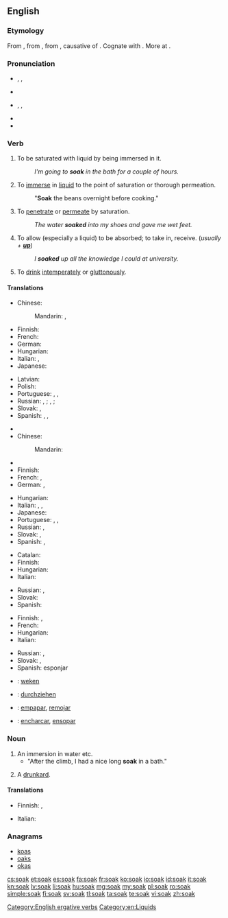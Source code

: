 ==English==

===Etymology===
From {{etyl|enm}} {{term|soken|soken||lang=enm}}, from {{etyl|ang}} {{term|socian|socian|to soak, steep|lit=to cause to suck (up)|lang=ang}}, from {{proto|gem-pro|sukōnan|to soak|lang=en}}, causative of {{proto|gem-pro|sūkanan|to suck|lang=en}}. Cognate with {{etyl|dum|-}} {{term|soken||to cause to suck|lang=dum}}. More at {{l|en|suck}}.

===Pronunciation===
* {{a|British}} {{enPR|sōk}}, {{IPA|/səʊk/}}, {{X-SAMPA|/s@Uk/}}
* {{rhymes|əʊk}}
* {{a|US}} {{enPR|sōk}}, {{IPA|/soʊk/}}, {{X-SAMPA|/soUk/}}
* {{rhymes|oʊk}}
* {{homophones|soke}}

===Verb===
{{en-verb}}

# {{intransitive}} To be saturated with liquid by being immersed in it.
#: ''I'm going to '''soak''' in the bath for a couple of hours.''
# {{transitive}} To [[immerse]] in [[liquid]] to the point of saturation or thorough permeation.
#: "'''Soak''' the beans overnight before cooking."
# {{intransitive}} To [[penetrate]] or [[permeate]] by saturation.
#: ''The water '''soaked''' into my shoes and gave me wet feet.''
# {{transitive}} To allow (especially a liquid) to be absorbed; to take in, receive. (''usually + '''[[up]]''''')
#: ''I '''soaked''' up all the knowledge I could at university.''
# {{slang|dated}} To [[drink]] [[intemperate]]ly or [[gluttonous]]ly.

====Translations====
{{trans-top|to be saturated with liquid by being immersed in it}}
* Chinese:
*: Mandarin: {{t|zh|濕透|sc=Hani}}, {{t|zh|湿透|tr=shītòu|sc=Hani}}
* Finnish: {{t-|fi|liota}}
* French: {{t+|fr|tremper}}
* German: {{t-|de|durchnässen}}
* Hungarian: {{t+|hu|ázik}}
* Italian: {{t-|it|inzupparsi}}, {{t-|it|imbeversi}}
* Japanese: {{t+|ja|濡れる|tr=ぬれる, nureru|sc=Jpan}}
{{trans-mid}}
* Latvian: {{t+|lv|mirkt}}
* Polish: {{t+|pl|przesiąknąć}}
* Portuguese: {{t-|pt|molhar-se}}, {{t-|pt|ensopar-se}}, {{t-|pt|enchacar-se}}
* Russian: {{t-|ru|намокать|tr=namokát'}} {{impf}}, {{t+|ru|намокнуть|tr=namóknut'}} {{pf.}}; {{t+|ru|промокать|tr=promokát'}} {{impf}}, {{t+|ru|промокнуть|tr=promóknut'}} {{pf.}}; {{t-|ru|отмокать|tr=otmokát'}} {{impf}}
* Slovak: {{t-|sk|napustiť}}, {{t-|sk|nasiaknuť}}
* Spanish: {{t-|es|empapar}}, {{t-|es|remojar}}, {{t+|es|embeber}}
{{trans-bottom}}

{{trans-top|to immerse in liquid to the point of saturation or thorough permeation}}
* {{trreq|Arabic}}
* Chinese:
*: Mandarin: {{t|zh|浸泡|tr=jìnpào|sc=Hani}}
* {{trreq|Dutch}}
* Finnish: {{t+|fi|liottaa}}
* French: {{t-|fr|faire tremper}}, {{t+|fr|immerger}}
* German: {{t-|de|tränken}}, {{t-|de|einweichen}}
{{trans-mid}}
* Hungarian: {{t+|hu|áztat}}
* Italian: {{t-|it|mettere a bagno}}, {{t-|it|mettere a mollo}}, {{t+|it|imbevere}}
* Japanese: {{t-|ja|濡らす|tr=ぬらす, nurasu|sc=Jpan}}
* Portuguese: {{t+|pt|molhar}}, {{t+|pt|ensopar}}, {{t-|pt|enchacar}}
* Russian: {{t+|ru|вымачивать|tr=vymáčivat'}} {{impf}}, {{t+|ru|вымочить|tr=výmočit'}}
* Slovak: {{t-|sk|namočiť}}, {{t-|sk|vymáčať}}
* Spanish: {{t-|es|remojar}}, {{t-|es|empapar}}
{{trans-bottom}}

{{trans-top|to penetrate or permeate by saturation}}
* Catalan: {{t+|ca|penetrar}}
* Finnish: {{t-|fi|tihkua}}
* Hungarian: {{t+|hu|beszívódik}}
* Italian: {{t-|it|inzuppare}}
{{trans-mid}}
* Russian: {{t-|ru|просачиваться|tr=prosáčivat's'a}} {{impf}}, {{t+|ru|просочиться|tr=prosočít's'a}} {{pf.}}
* Slovak: {{t-|sk|presiaknuť}}
* Spanish: {{t-|es|saturar}}
{{trans-bottom}}

{{trans-top|to allow (especially a liquid) to be absorbed}}
* Finnish: {{t+|fi|imeä}}, {{t-|fi|imeyttää}}
* French: {{t+|fr|éponger}}
* Hungarian: {{t+|hu|felszív}}
* Italian: {{t+|it|assorbire}}
{{trans-mid}}
* Russian: {{t+|ru|впитывать|tr=vpítyvat'}} {{impf}}, {{t+|ru|впитать|tr=vpitát'}} {{pf.}}
* Slovak: {{t-|sk|vpiť}}, {{t-|sk|vsiaknuť}}
* Spanish: esponjar
{{trans-bottom}}

{{checktrans-top}}
* {{ttbc|nl}}: [[weken]]
* {{ttbc|de}}: [[durchziehen]]
{{trans-mid}}
* {{ttbc|es}}: [[empapar]], [[remojar]]
* {{ttbc|pt}}: [[encharcar]], [[ensopar]]
{{trans-bottom}}

===Noun===
{{en-noun}}

# An immersion in water etc.
#* "After the climb, I had a nice long '''soak''' in a bath."
# {{slang|British}} A [[drunkard]].

====Translations====
{{trans-top|immersion in a liquid}}
* Finnish: {{t-|fi|liotus}}, {{t-|fi|liko}}
{{trans-mid}}
* Italian: {{t+|it|immersione|f}}
{{trans-bottom}}

===Anagrams===
* [[koas#English|koas]]
* [[oaks#English|oaks]]
* [[okas#English|okas]]

[[Category:English ergative verbs]]
[[Category:en:Liquids]]

[[cs:soak]]
[[et:soak]]
[[es:soak]]
[[fa:soak]]
[[fr:soak]]
[[ko:soak]]
[[io:soak]]
[[id:soak]]
[[it:soak]]
[[kn:soak]]
[[lv:soak]]
[[li:soak]]
[[hu:soak]]
[[mg:soak]]
[[my:soak]]
[[pl:soak]]
[[ro:soak]]
[[simple:soak]]
[[fi:soak]]
[[sv:soak]]
[[tl:soak]]
[[ta:soak]]
[[te:soak]]
[[vi:soak]]
[[zh:soak]]